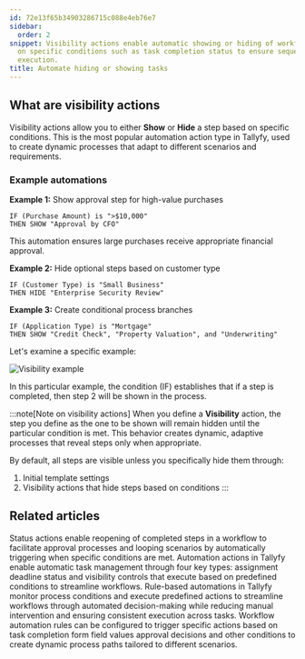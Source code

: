 ```yaml
---
id: 72e13f65b34903286715c088e4eb76e7
sidebar:
  order: 2
snippet: Visibility actions enable automatic showing or hiding of workflow steps based
  on specific conditions such as task completion status to ensure sequential process
  execution.
title: Automate hiding or showing tasks
---
```


## What are visibility actions

Visibility actions allow you to either **Show** or **Hide** a step based on specific conditions. This is the most popular automation action type in Tallyfy, used to create dynamic processes that adapt to different scenarios and requirements.

### Example automations

**Example 1:** Show approval step for high-value purchases
```
IF (Purchase Amount) is ">$10,000" 
THEN SHOW "Approval by CFO"
```
This automation ensures large purchases receive appropriate financial approval.

**Example 2:** Hide optional steps based on customer type
```
IF (Customer Type) is "Small Business"
THEN HIDE "Enterprise Security Review"
```

**Example 3:** Create conditional process branches
```
IF (Application Type) is "Mortgage"
THEN SHOW "Credit Check", "Property Valuation", and "Underwriting"
```

Let's examine a specific example:

![Visibility example](https://screenshots.tallyfy.com/tallyfy%2Fpro%2Fdesktop-light-task-completion-example-automations.png)

In this particular example, the condition (IF) establishes that if a step is completed, then step 2 will be shown in the process.

:::note[Note on visibility actions]
When you define a **Visibility** action, the step you define as the one to be shown will remain hidden until the particular condition is met. This behavior creates dynamic, adaptive processes that reveal steps only when appropriate.

By default, all steps are visible unless you specifically hide them through:
1. Initial template settings
2. Visibility actions that hide steps based on conditions
:::


## Related articles
<CardGrid>
<LinkTitleCard header="<b>Actions > Automate changing the status of tasks</b>" href="/products/pro/documenting/templates/automations/actions/status-actions/" > Status actions enable reopening of completed steps in a workflow to facilitate approval processes and looping scenarios by automatically triggering when specific conditions are met. </LinkTitleCard>
<LinkTitleCard header="<b>Automations > Actions</b>" href="/products/pro/documenting/templates/automations/actions/" > Automation actions in Tallyfy enable automatic task management through four key types: assignment deadline status and visibility controls that execute based on predefined conditions to streamline workflows. </LinkTitleCard>
<LinkTitleCard header="<b>Templates > Automations</b>" href="/products/pro/documenting/templates/automations/" > Rule-based automations in Tallyfy monitor process conditions and execute predefined actions to streamline workflows through automated decision-making while reducing manual intervention and ensuring consistent execution across tasks. </LinkTitleCard>
<LinkTitleCard header="<b>Tutorials > Create an automation</b>" href="/products/pro/tutorials/how-can-tallyfy-automate-and-streamline-my-processes/" > Workflow automation rules can be configured to trigger specific actions based on task completion form field values approval decisions and other conditions to create dynamic process paths tailored to different scenarios. </LinkTitleCard>
</CardGrid>